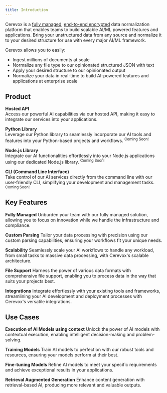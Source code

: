 ```yaml
---
title: Introduction
---
```

Cerevox is a [fully managed](https://en.wikipedia.org/wiki/Managed_services), [end-to-end encrypted](https://en.wikipedia.org/wiki/End-to-end_encryption) data normalization platform that enables teams to build scalable AI/ML powered features and applications. Bring your unstructured data from any source and normalize it to your desired structure for use with every major AI/ML framework.

Cerevox allows you to easily:
- Ingest millions of documents at scale
- Normalize any file type to our opinionated structured JSON with text
- Apply your desired structure to our opinionated output
- Normalize your data in real-time to build AI-powered features and applications  at enterprise scale

## Product

**Hosted API**  
Access our powerful AI capabilities via our hosted API, making it easy to integrate our services into your applications.

**Python Library**  
Leverage our Python library to seamlessly incorporate our AI tools and features into your Python-based projects and workflows.
<sup>Coming Soon!</sup>

**Node.js Library**  
Integrate our AI functionalities effortlessly into your Node.js applications using our dedicated Node.js library.
<sup>Coming Soon!</sup>

**CLI (Command Line Interface)**  
Take control of our AI services directly from the command line with our user-friendly CLI, simplifying your development and management tasks.
<sup>Coming Soon!</sup>

## Key Features

**Fully Managed**
Unburden your team with our fully managed solution, allowing you to focus on innovation while we handle the infrastructure and compliance.

**Custom Parsing**
Tailor your data processing with precision using our custom parsing capabilities, ensuring your workflows fit your unique needs.

**Scalability**
Seamlessly scale your AI workflows to handle any workload, from small tasks to massive data processing, with Cerevox's scalable architecture.

**File Support**
Harness the power of various data formats with comprehensive file support, enabling you to process data in the way that suits your projects best.

**Integrations**
Integrate effortlessly with your existing tools and frameworks, streamlining your AI development and deployment processes with Cerevox's versatile integrations.


## Use Cases

**Execution of AI Models using context**
Unlock the power of AI models with contextual execution, enabling intelligent decision-making and problem-solving.

**Training Models**
Train AI models to perfection with our robust tools and resources, ensuring your models perform at their best.

**Fine-tuning Models**
Refine AI models to meet your specific requirements and achieve exceptional results in your applications.

**Retrieval Augmented Generation**
Enhance content generation with retrieval-based AI, producing more relevant and valuable outputs.
